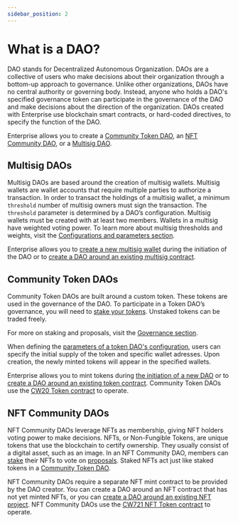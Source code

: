 ```yaml
---
sidebar_position: 2
---
```


# What is a DAO?

DAO stands for Decentralized Autonomous Organization. DAOs are a collective of users who make decisions about their organization through a bottom-up approach to governance. Unlike other organizations, DAOs have no central authority or governing body. Instead, anyone who holds a DAO's specified governance token can participate in the governance of the DAO and make decisions about the direction of the organization. DAOs created with Enterprise use blockchain smart contracts, or hard-coded directives, to specify the function of the DAO.


Enterprise allows you to create a [Community Token DAO](#community-token-DAOs), an [NFT Community DAO](#nft-community-daos), or a [Multisig DAO](#multisig-daos).


## Multisig DAOs

Multisig DAOs are based around the creation of multisig wallets. Multisig wallets are wallet accounts that require multiple parties to authorize a transaction. In order to transact the holdings of a multisig wallet, a minimum `threshold` number of multisig owners must sign the transaction. The `threshold` parameter is determined by a DAO’s configuration. Multisig wallets must be created with at least two members. Wallets in a multisig have weighted voting power. To learn more about multisig thresholds and weights, visit the [Configurations and parameters section](./config.mdx#weight-and-threshold).

Enterprise allows you to [create a new multisig wallet](../guides/multisig.mdx) during the initiation of the DAO or to [create a DAO around an existing multisig contract](../guides/multisig.mdx#create-a-dao-using-an-existing-multisig). 

## Community Token DAOs

Community Token DAOs are built around a custom token. These tokens are used in the governance of the DAO. To participate in a Token DAO’s governance, you will need to [stake your tokens](../guides/stake.mdx). Unstaked tokens can be traded freely. 

For more on staking and proposals, visit the [Governance section](./governance.mdx).

When defining the [parameters of a token DAO's configuration](./config.mdx), users can specify the initial supply of the token and specific wallet adresses. Upon creation, the newly minted tokens will appear in the specified wallets. 

Enterprise allows you to mint tokens during [the initiation of a new DAO](../guides/token.mdx) or to [create a DAO around an existing token contract](../guides/token.mdx#create-a-community-token-dao-using-an-existing-token). Community Token DAOs use the [CW20 Token contract](https://github.com/CosmWasm/cw-plus/blob/main/packages/cw20/README.md) to operate. 

## NFT Community DAOs

NFT Community DAOs leverage NFTs as membership, giving NFT holders voting power to make decisions. NFTs, or Non-Fungible Tokens, are unique tokens that use the blockchain to certify ownership. They usually consist of a digital asset, such as an image. In an NFT Community DAO, members can [stake](./governance.mdx#staking) their NFTs to vote on [proposals](./governance.mdx#proposals). Staked NFTs act just like staked tokens in a [Community Token DAO](#community-token-dao). 

NFT Community DAOs require a separate NFT mint contract to be provided by the DAO creator. You can create a DAO around an NFT contract that has not yet minted NFTs, or you can [create a DAO around an existing NFT project](../guides/nft.mdx#create-an-nft-community-dao-using-an-existing-nft-contract). NFT Community DAOs use the [CW721 NFT Token contract](https://github.com/CosmWasm/cw-nfts/blob/main/packages/cw721/README.md) to operate. 


